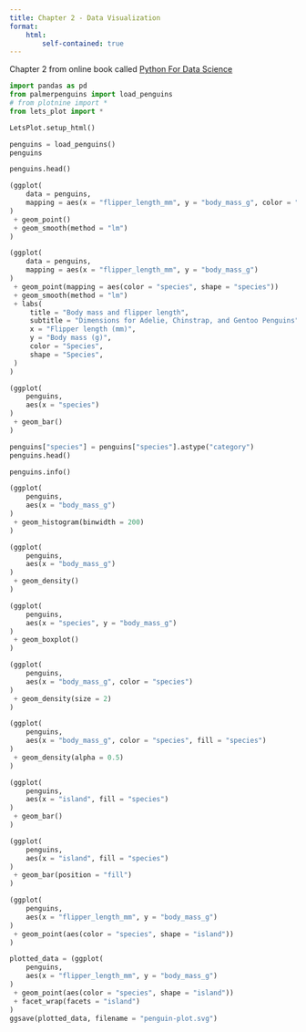 ```yaml
---
title: Chapter 2 - Data Visualization
format: 
    html: 
        self-contained: true
---
```




Chapter 2 from online book called [Python For Data Science](https://aeturrell.github.io/python4DS/welcome.html)

```python
import pandas as pd
from palmerpenguins import load_penguins
# from plotnine import *
from lets_plot import *

LetsPlot.setup_html()
```

```python
penguins = load_penguins()
penguins
```

```python
penguins.head()
```

```python
(ggplot(
    data = penguins,
    mapping = aes(x = "flipper_length_mm", y = "body_mass_g", color = "species")
)
 + geom_point()
 + geom_smooth(method = "lm")
)
```

```python
(ggplot(
    data = penguins,
    mapping = aes(x = "flipper_length_mm", y = "body_mass_g")
)
 + geom_point(mapping = aes(color = "species", shape = "species"))
 + geom_smooth(method = "lm")
 + labs(
     title = "Body mass and flipper length",
     subtitle = "Dimensions for Adelie, Chinstrap, and Gentoo Penguins",
     x = "Flipper length (mm)",
     y = "Body mass (g)",
     color = "Species",
     shape = "Species",
 )
)
```

```python
(ggplot(
    penguins,
    aes(x = "species")
)
 + geom_bar()
)
```

```python
penguins["species"] = penguins["species"].astype("category")
penguins.head()
```

```python
penguins.info()
```

```python
(ggplot(
    penguins,
    aes(x = "body_mass_g")
)
 + geom_histogram(binwidth = 200)
)
```

```python
(ggplot(
    penguins,
    aes(x = "body_mass_g")
)
 + geom_density()
)
```

```python
(ggplot(
    penguins,
    aes(x = "species", y = "body_mass_g")
)
 + geom_boxplot()
)
```

```python
(ggplot(
    penguins,
    aes(x = "body_mass_g", color = "species")
)
 + geom_density(size = 2)
)
```

```python
(ggplot(
    penguins,
    aes(x = "body_mass_g", color = "species", fill = "species")
)
 + geom_density(alpha = 0.5)
)
```

```python
(ggplot(
    penguins,
    aes(x = "island", fill = "species")
)
 + geom_bar()
)
```

```python
(ggplot(
    penguins,
    aes(x = "island", fill = "species")
)
 + geom_bar(position = "fill")
)
```

```python
(ggplot(
    penguins,
    aes(x = "flipper_length_mm", y = "body_mass_g")
)
 + geom_point(aes(color = "species", shape = "island"))
)
```

```python
plotted_data = (ggplot(
    penguins,
    aes(x = "flipper_length_mm", y = "body_mass_g")
)
 + geom_point(aes(color = "species", shape = "island"))
 + facet_wrap(facets = "island")
)
ggsave(plotted_data, filename = "penguin-plot.svg")
```


